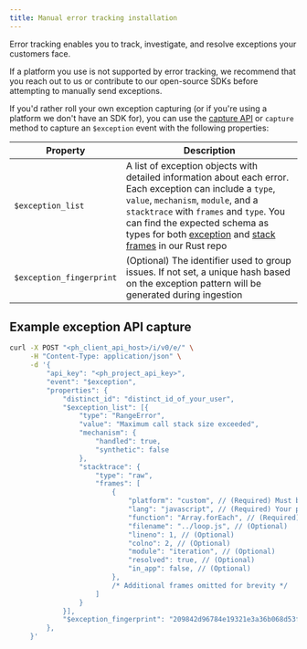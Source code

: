```yaml
---
title: Manual error tracking installation
---
```


Error tracking enables you to track, investigate, and resolve exceptions your customers face.

If a platform you use is not supported by error tracking, we recommend that you reach out to us or contribute to our open-source SDKs before attempting to manually send exceptions.

If you'd rather roll your own exception capturing (or if you're using a platform we don't have an SDK for), you can use the [capture API](/docs/api/capture) or `capture` method to capture an `$exception` event with the following properties:

| Property | Description |
|----------|-------------|
| `$exception_list` | A list of exception objects with detailed information about each error. Each exception can include a `type`, `value`, `mechanism`, `module`, and a `stacktrace` with `frames` and `type`. You can find the expected schema as types for both [exception](https://github.com/PostHog/posthog/blob/master/rust/cymbal/src/types/mod.rs#L39) and [stack frames](https://github.com/PostHog/posthog/blob/master/rust/cymbal/src/langs/custom.rs#L12) in our Rust repo |
| `$exception_fingerprint` | (Optional) The identifier used to group issues. If not set, a unique hash based on the exception pattern will be generated during ingestion |

## Example exception API capture

```bash
curl -X POST "<ph_client_api_host>/i/v0/e/" \
     -H "Content-Type: application/json" \
     -d '{
         "api_key": "<ph_project_api_key>",
         "event": "$exception",
         "properties": {
             "distinct_id": "distinct_id_of_your_user",
             "$exception_list": [{
                 "type": "RangeError",
                 "value": "Maximum call stack size exceeded",
                 "mechanism": {
                     "handled": true,
                     "synthetic": false
                 },
                 "stacktrace": {
                     "type": "raw",
                     "frames": [
                         {
                             "platform": "custom", // (Required) Must be custom
                             "lang": "javascript", // (Required) Your programming language
                             "function": "Array.forEach", // (Required)
                             "filename": "../loop.js", // (Optional)
                             "lineno": 1, // (Optional)
                             "colno": 2, // (Optional)
                             "module": "iteration", // (Optional)
                             "resolved": true, // (Optional)
                             "in_app": false, // (Optional)
                         },
                         /* Additional frames omitted for brevity */
                     ]
                 }
             }],
             "$exception_fingerprint": "209842d96784e19321e3a36b068d53fff7a01ebcb1da9e98df35c4c49db0b4f3b62aea7ee25a714470e61f8d36b4716f227f241c153477e5fa9adfda64ce9f71"
         },
     }'
```
